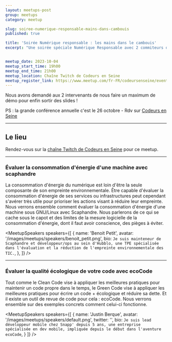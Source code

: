 ```yaml
---
layout: meetups-post
group: meetups
category: meetup

slug: soiree-numerique-responsable-mains-dans-cambouis
published: true

title: 'Soirée Numérique responsable : les mains dans le cambouis'
excerpt: "Une soirée spéciale Numérique Responsable avec 2 commiteurs de 2 projets Open Source créé en France : Scaphandre et EcoCode (un plugin Sonar)."


meetup_date: 2023-10-04
meetup_start_time: 19h00
meetup_end_time: 21h00
meetup_location: Chaîne Twitch de Codeurs en Seine
meetup_register_link: https://www.meetup.com/fr-FR/codeursenseine/events/296351517/
---
```


Nous avons demandé aux 2 intervenants de nous faire un maximum de démo pour enfin sortir des slides !

PS : la grande conférence annuelle c'est le 26 octobre - Rdv sur [Codeurs en Seine](https://www.codeursenseine.com/2023)

---

## Le lieu

Rendez-vous sur la [chaîne Twitch de Codeurs en Seine](https://twitch.tv/codeursenseine) pour ce meetup.

---

### Évaluer la consommation d'énergie d'une machine avec scaphandre

La consommation d'énergie du numérique est loin d'être la seule composante de son empreinte environnementale.
Être capable d'évaluer la consommation d'énergie de ses services ou infrastructures peut cependant s'avérer très utile pour prioriser les actions visant à réduire leur empreinte.
Nous verrons ensemble comment évaluer la consommation d'énergie d'une machine sous GNU/Linux avec Scaphandre.
Nous parlerons de ce qui se cache sous le capot et des limites de la mesure logicielle de la consommation d'énergie,
dont il faut avoir conscience, des pièges à éviter.

<MeetupSpeakers
  speakers={[
    {
      name: 'Benoit Petit',
      avatar: '/images/meetups/speakers/benoit_petit.png',
      bio: `Je suis mainteneur de Scaphandre et développeur/ops au sein d'Hubblo, une TPE spécialisée dans l'évaluation
      et la réduction de l'empreinte environnementale des TIC.`,
    },
  ]}
/>

---

### Évaluer la qualité écologique de votre code avec ecoCode

Tout comme le Clean Code vise à appliquer les meilleures pratiques pour maintenir un code propre dans le temps,
le Green Code vise à appliquer les meilleures pratiques pour écrire un code + écologique et réduire sa dette.
Et il existe un outil de revue de code pour cela : ecoCode.
Nous verrons ensemble sur des exemples concrets comment celui-ci fonctionne.

<MeetupSpeakers
  speakers={[
    {
      name: 'Justin Berque',
      avatar: '/images/meetups/speakers/default.png',
      twitter: '',
      bio: `Je suis lead développeur mobile chez Snapp' depuis 5 ans, une entreprise spécialisée en dev mobile,
      impliquée depuis le début dans l'aventure ecoCode`,
    }
  ]}
/>
